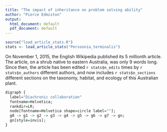 ```yaml
---
title: "The impact of inheritance on problem solving ability"
author: "Pierce Edmiston"
output:
  html_document: default
  pdf_document: default
---
```

```r
source("load_article_stats.R")
stats <- load_article_stats("Persoonia_terminalis")
```

On November 1, 2015, the English Wikipedia published its 5 millionth article.
The article, on a shrub native to eastern Australia, was only 9 words long.
Since then, the article has been edited `r stats$n_edits` times by
`r stats$n_authors` different authors, and now includes `r stats$n_sections`
different sections on the taxonomy, habitat, and ecology of this Australian
plant.

```r
digraph {
  label="Diachronic collaboration"
  fontname=Helvetica;
  rankdir=LR;
  node[fontname=Helvetica shape=circle label=""];
  g0 -> g1 -> g2 -> g3 -> g4 -> g5 -> g6 -> g7 -> gn;
  gn[style=invis];  
}
```
